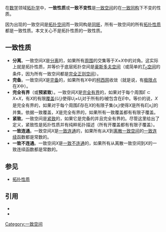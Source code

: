 在[[数学|数学]]领域[[拓扑学|拓扑学]]中，'''一致性质'''或'''一致不变性'''是[[一致空间|一致空间]]的在[[一致同构|一致同构]]下不变的性质。

因为出现的一致空间是[[拓扑空间|拓扑空间]]而一致同构是[[同胚|同胚]]，所有一致空间的所有[[拓扑性质|拓扑性质]]都是一致性质。本文关心不是拓扑性质的一致性质。

== 一致性质 ==

* '''分离'''。一致空间''X''是[[分离空间|分离]]的，如果所有[[周围_(拓扑学)|周围]]的交集等于''X''×''X''中的对角。这实际上就是拓扑性质，并等价于底层拓扑空间是[[豪斯多夫空间|豪斯多夫空间]]（或简单的[[T0空间|''T''<sub>0</sub>空间]]的条件，因为所有一致空间都是[[完全正则空间|完全正则空间]]）。
* '''完备'''。一致空间''X''是[[完备空间|完备]]的，如果所有''X''中的[[柯西网|柯西网]]收敛（就是说，有[[极限点|极限点]]在''X''中）。
* '''完全有界'''（或'''预紧致'''）。一致空间''X''是[[完全有界空间|完全有界]]的，如果对于每个周围''E'' ⊂ ''X''×''X''，有''X''的有限[[覆盖_(拓扑学)|覆盖]]{''U''<sub>''i''</sub>}使得''U''<sub>''i''</sub>×''U''<sub>''i''</sub>对于所有的''i''被包含在''E''中。等价的说，''X''是完全有界的，如果对于每个周围''E''存在''X''的有限子集{''x''<sub>''i''</sub>}使得''X''是所有''E''[''x''<sub>''i''</sub>]的并集。依据一致覆盖，''X''是完全有界的，如果所有一致覆盖都有有限子覆盖。
* '''紧致'''。一致空间是[[紧集|紧致]]的，如果它是完备的并且完全有界的。尽管这里给出了定义，紧致性是拓扑性质并有纯粹拓扑描述（所有开覆盖都有有限子覆盖）。
* '''一致连通'''。一致空间''X''是[[一致连通空间|一致连通]]的，如果所有从''X''到[[离散一致空间|离散一致空间]]的[[一致连续|一致连续]]函数都是常数的。
* '''一致不连通'''。一致空间''X''是[[一致不连通空间|一致不连通]]的，如果所有从离散一致空间到''X''的一致连续函数都是常数的。

== 参见 ==

*[[拓扑性质|拓扑性质]]

== 引用 ==

*{{cite book | last = James | first = I. M. | title = Introduction to Uniform Spaces | url = https://archive.org/details/introductiontoun0000jame | publisher = Cambridge University Press | location = Cambridge, UK | year = 1990 | isbn = 0-521-38620-9}}
*{{cite book | last = Willard | first = Stephen | title = General Topology | publisher = Addison-Wesley | location = Reading, Massachusetts | year = 1970 | id = ISBN 0-486-43479-6 (Dover edition)}}

{{点集拓扑}}

[[Category:一致空间|Category:一致空间]]
